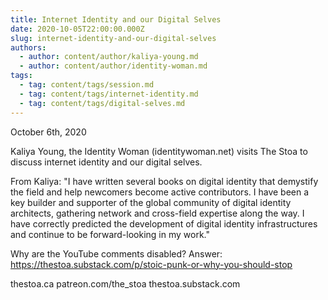 ```yaml
---
title: Internet Identity and our Digital Selves
date: 2020-10-05T22:00:00.000Z
slug: internet-identity-and-our-digital-selves
authors:
  - author: content/author/kaliya-young.md
  - author: content/author/identity-woman.md
tags:
  - tag: content/tags/session.md
  - tag: content/tags/internet-identity.md
  - tag: content/tags/digital-selves.md
---
```


October 6th, 2020

Kaliya Young, the Identity Woman (identitywoman.net) visits The Stoa to discuss internet identity and our digital selves.

From Kaliya: "I have written several books on digital identity that demystify the field and help newcomers become active contributors. I have been a key builder and supporter of the global community of digital identity architects, gathering network and cross-field expertise along the way. I have correctly predicted the development of digital identity infrastructures and continue to be forward-looking in my work."

Why are the YouTube comments disabled? Answer: https://thestoa.substack.com/p/stoic-punk-or-why-you-should-stop

thestoa.ca
patreon.com/the_stoa
thestoa.substack.com
